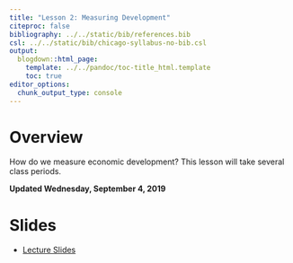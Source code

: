 ```yaml
---
title: "Lesson 2: Measuring Development"
citeproc: false
bibliography: ../../static/bib/references.bib
csl: ../../static/bib/chicago-syllabus-no-bib.csl
output:
  blogdown::html_page:
    template: ../../pandoc/toc-title_html.template
    toc: true
editor_options: 
  chunk_output_type: console
---
```


# Overview

How do we measure economic development? This lesson will take several class periods. 

**Updated Wednesday, September 4, 2019**

# Slides

- [<i class="fas fa-external-link-square-alt"></i> Lecture Slides](/slides/02-slides.html)

